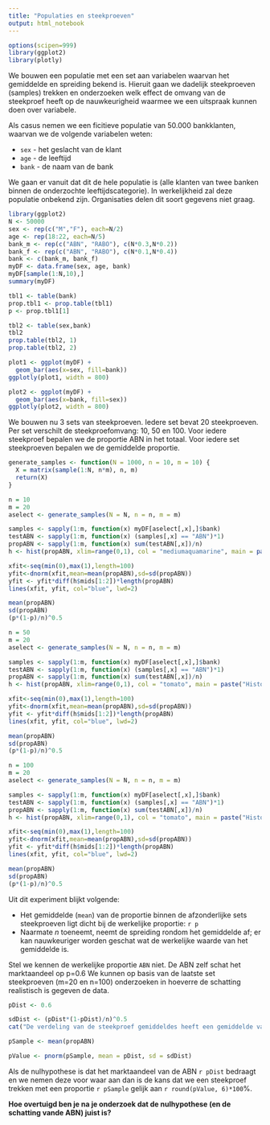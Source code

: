 ```yaml
---
title: "Populaties en steekproeven"
output: html_notebook
---
```


```r
options(scipen=999)
library(ggplot2)
library(plotly)
```

We bouwen een populatie met een set aan variabelen waarvan het gemiddelde en spreiding bekend is. Hieruit gaan we dadelijk steekproeven (samples) trekken en onderzoeken welk effect de omvang van de steekproef heeft op de nauwkeurigheid waarmee we een uitspraak kunnen doen over variabele.

Als casus nemen we een ficitieve populatie van 50.000 bankklanten, waarvan we de volgende variabelen weten:

- `sex` - het geslacht van de klant
- `age` - de leeftijd
- `bank` - de naam van de bank

We gaan er vanuit dat dit de hele populatie is (alle klanten van twee banken binnen de onderzochte leeftijdscategorie). In werkelijkheid zal deze populatie onbekend zijn. Organisaties delen dit soort gegevens niet graag.

```r
library(ggplot2)
N <- 50000
sex <- rep(c("M","F"), each=N/2)
age <- rep(18:22, each=N/5)
bank_m <- rep(c("ABN", "RABO"), c(N*0.3,N*0.2))
bank_f <- rep(c("ABN", "RABO"), c(N*0.1,N*0.4))
bank <- c(bank_m, bank_f)
myDF <- data.frame(sex, age, bank)
myDF[sample(1:N,10),]
summary(myDF)

tbl1 <- table(bank)
prop.tbl1 <- prop.table(tbl1)
p <- prop.tbl1[1]

tbl2 <- table(sex,bank)
tbl2
prop.table(tbl2, 1)
prop.table(tbl2, 2)

plot1 <- ggplot(myDF) +
  geom_bar(aes(x=sex, fill=bank))
ggplotly(plot1, width = 800)

plot2 <- ggplot(myDF) +
  geom_bar(aes(x=bank, fill=sex))
ggplotly(plot2, width = 800)
```

We bouwen nu 3 sets van steekproeven. Iedere set bevat 20 steekproeven. Per set verschilt de steekproefomvang: 10, 50 en 100. Voor iedere steekproef bepalen we de proportie ABN in het totaal. Voor iedere set steekproeven bepalen we de gemiddelde proportie.

```r
generate_samples <- function(N = 1000, n = 10, m = 10) {
  X = matrix(sample(1:N, n*m), n, m)
  return(X)
}

n = 10
m = 20
aselect <- generate_samples(N = N, n = n, m = m)

samples <- sapply(1:m, function(x) myDF[aselect[,x],]$bank)
testABN <- sapply(1:m, function(x) (samples[,x] == "ABN")*1)
propABN <- sapply(1:m, function(x) sum(testABN[,x])/n)
h <- hist(propABN, xlim=range(0,1), col = "mediumaquamarine", main = paste("Histogram of m = " , m, " samples of n = ", n, "items"))

xfit<-seq(min(0),max(1),length=100) 
yfit<-dnorm(xfit,mean=mean(propABN),sd=sd(propABN)) 
yfit <- yfit*diff(h$mids[1:2])*length(propABN) 
lines(xfit, yfit, col="blue", lwd=2)

mean(propABN)
sd(propABN)
(p*(1-p)/n)^0.5
```

```r
n = 50
m = 20
aselect <- generate_samples(N = N, n = n, m = m)

samples <- sapply(1:m, function(x) myDF[aselect[,x],]$bank)
testABN <- sapply(1:m, function(x) (samples[,x] == "ABN")*1)
propABN <- sapply(1:m, function(x) sum(testABN[,x])/n)
h <- hist(propABN, xlim=range(0,1), col = "tomato", main = paste("Histogram of m = " , m, " samples of n = ", n, "items"))

xfit<-seq(min(0),max(1),length=100) 
yfit<-dnorm(xfit,mean=mean(propABN),sd=sd(propABN)) 
yfit <- yfit*diff(h$mids[1:2])*length(propABN) 
lines(xfit, yfit, col="blue", lwd=2)

mean(propABN)
sd(propABN)
(p*(1-p)/n)^0.5
```

```r
n = 100
m = 20
aselect <- generate_samples(N = N, n = n, m = m)

samples <- sapply(1:m, function(x) myDF[aselect[,x],]$bank)
testABN <- sapply(1:m, function(x) (samples[,x] == "ABN")*1)
propABN <- sapply(1:m, function(x) sum(testABN[,x])/n)
h <- hist(propABN, xlim=range(0,1), col = "tomato", main = paste("Histogram of m = " , m, " samples of n = ", n, "items"))

xfit<-seq(min(0),max(1),length=100) 
yfit<-dnorm(xfit,mean=mean(propABN),sd=sd(propABN)) 
yfit <- yfit*diff(h$mids[1:2])*length(propABN) 
lines(xfit, yfit, col="blue", lwd=2)

mean(propABN)
sd(propABN)
(p*(1-p)/n)^0.5
```

Uit dit experiment blijkt volgende:

- Het gemiddelde (`mean`) van de proportie binnen de afzonderlijke sets steekproeven ligt dicht bij de werkelijke proportie: `r p`
- Naarmate $n$ toeneemt, neemt de spreiding rondom het gemiddelde af; er kan nauwkeuriger worden geschat wat de werkelijke waarde van het gemiddelde is.

Stel we kennen de werkelijke proportie `ABN` niet. De ABN zelf schat het marktaandeel op p=0.6 We kunnen op basis van de laatste set steekproeven (m=20 en n=100) onderzoeken in hoeverre de schatting realistisch is gegeven de data.

```r
pDist <- 0.6

sdDist <- (pDist*(1-pDist)/n)^0.5
cat("De verdeling van de steekproef gemiddeldes heeft een gemiddelde van", pDist, "en een standaard deviatie van", sdDist, "\n\n")

pSample <- mean(propABN)

pValue <- pnorm(pSample, mean = pDist, sd = sdDist)

```

Als de nulhypothese is dat het marktaandeel van de ABN `r pDist` bedraagt en we nemen deze voor waar aan dan is de kans dat we een steekproef trekken met een proportie `r pSample` gelijk aan `r round(pValue, 6)*100`%.

**Hoe overtuigd ben je na je onderzoek dat de nulhypothese (en de schatting vande ABN) juist is?**
